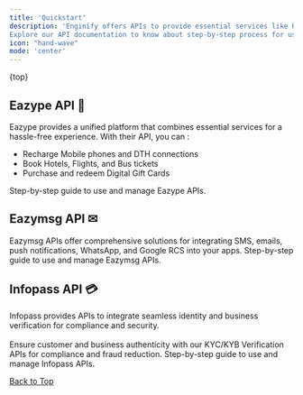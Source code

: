```yaml
---
title: 'Quickstart'
description: 'Enginify offers APIs to provide essential services like Recharge, Bookings, KYC/KYB verification etc.
Explore our API documentation to know about step-by-step process for using our API in your apps.'
icon: "hand-wave"
mode: 'center'
---
```

{top}

## Eazype API 📱

Eazype provides a unified platform that combines essential services for a hassle-free experience. With their API, you can :
 - Recharge Mobile phones and DTH connections
 - Book Hotels, Flights, and Bus tickets
 - Purchase and redeem Digital Gift Cards

  <Card title="Eazype API" icon="link" color="#9935e8" href="/docs/eazype-docs/introduction" arrow="true" >
    Step-by-step guide to use and manage Eazype APIs.
  </Card>


## Eazymsg API ✉

Eazymsg APIs offer comprehensive solutions for
integrating SMS, emails, push notifications, WhatsApp, and Google RCS into your apps.
   <Card title="Eazymsg API" icon="link" color="#9935e8" href="/docs/eazymsg-docs/introduction" arrow="true" >
    Step-by-step guide to use and manage Eazymsg APIs.
  </Card>
  

## Infopass API 💳
 Infopass provides APIs to integrate seamless identity and business verification for compliance and security. \
 \
 Ensure customer and business authenticity with our KYC/KYB Verification APIs for compliance and fraud reduction.
  <Card title="Infopass API" icon="link" color="#9935e8" href="/docs/infopass-docs/introduction" arrow="true" >
   Step-by-step guide to use and manage Infopass APIs.
  </Card>

<div style={{
  display: 'flex',
  justifyContent: 'end',
  alignItems: 'right'
 }}>
   
  <a href="#top"> <Icon icon="circle-arrow-up"></Icon> Back to Top</a>
</div>